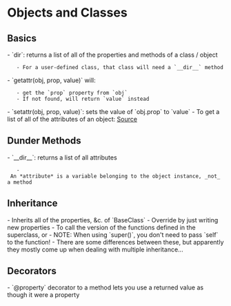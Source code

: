 = Objects and Classes =

== Basics ==

{{{python
class ClassName(InheritsFrom):
	...
}}}

- `dir`: returns a list of all of the properties and methods of a class / object
	- For a user-defined class, that class will need a `__dir__` method
- `getattr(obj, prop, value)` will:
	- get the `prop` property from `obj`
	- If not found, will return `value` instead
- `setattr(obj, prop, value)`: sets the value of `obj.prop` to `value`
- To get a list of all of the attributes of an object:
[[https://stackoverflow.com/questions/1215408/how-to-list-all-class-properties|Source]]
{{{python
property_names=[p for p in dir(SomeClass) if isinstance(getattr(SomeClass,p),property)]
}}}

== Dunder Methods ==
- `__dir__`: returns a list of all attributes
	- An *attribute* is a variable belonging to the object instance, _not_ a method

== Inheritance ==
{{{python
class DerivedClass(BaseClass):
	...
}}}
- Inherits all of the properties, &c. of `BaseClass`
- Override by just writing new properties
- To call the version of the functions defined in the superclass,
{{{python
class DerivedClass(BaseClass):
	def __init__(self, name, type):
		BaseClass.__init__(self, name)
		...
}}}
or
{{{python
class DerivedClass(BaseClass):
	def __init__(self, name, type):
		super().__init__(name)
		...
}}}
- NOTE: When using `super()`, you don't need to pass `self` to the function!
- There are some differences between these, but apparently they mostly come up when dealing with multiple inheritance...

== Decorators ==

- `@property` decorator to a method lets you use a returned value as though it were a property
	{{{python
	class Test:
		...
		
		@property
		def formatted_name(self):
			return self.first_name + self.last_name
	
	t = Test('Bob', 'Smith')
	t.formatted_name #return 'Bob Smith'
	}}}

